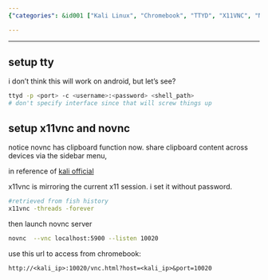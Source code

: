 ```yaml
---
{"categories": &id001 ["Kali Linux", "Chromebook", "TTYD", "X11VNC", "Novnc", "Clipboard Sharing", "Command Line"], "category": "Kali Linux", "date": "2022-12-07 16:06:39", "description": "This tutorial provides step-by-step instructions for accessing Kali Linux on Chromebook using ttyd, x11vnc, and novnc. It includes detailed setup procedures for each tool, demonstrates novnc's clipboard sharing feature, and offers the necessary commands to help users make the most of their experience.", "tags": *id001, "title": "access kali on chromebook or anywhere"}

---
```


------

## setup tty

i don't think this will work on android, but let's see?

```bash
ttyd -p <port> -c <username>:<password> <shell_path>
# don't specify interface since that will screw things up

```

## setup x11vnc and novnc

notice novnc has clipboard function now. share clipboard content across devices via the sidebar menu,

in reference of [kali official](https://kali.org/general-use/novnc-kali-in-browser)

x11vnc is mirroring the current x11 session. i set it without password.

```bash
#retrieved from fish history
x11vnc -threads -forever

```

then launch novnc server

```bash
novnc  --vnc localhost:5900 --listen 10020

```

use this url to access from chromebook:

```
http://<kali_ip>:10020/vnc.html?host=<kali_ip>&port=10020

```

